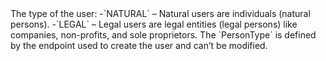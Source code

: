<ResponseField name="PersonType" type="string" >    
The type of the user:  
-`NATURAL` – Natural users are individuals (natural persons).  
-`LEGAL` – Legal users are legal entities (legal persons) like companies, non-profits, and sole proprietors.  
The `PersonType` is defined by the endpoint used to create the user and can’t be modified.  
</ResponseField>